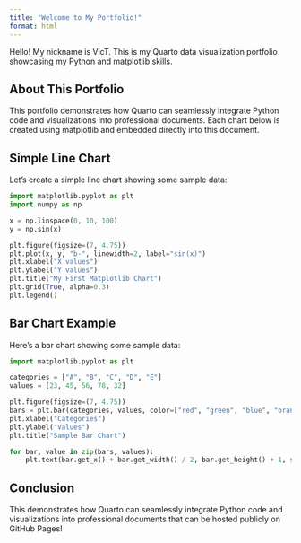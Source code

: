 ```yaml
---
title: "Welcome to My Portfolio!"
format: html
---
```


Hello! My nickname is VicT. This is my Quarto data visualization portfolio showcasing my Python and matplotlib skills.

## About This Portfolio

This portfolio demonstrates how Quarto can seamlessly integrate Python code and visualizations into professional documents. Each chart below is created using matplotlib and embedded directly into this document.

## Simple Line Chart

Let’s create a simple line chart showing some sample data:

```python
import matplotlib.pyplot as plt
import numpy as np

x = np.linspace(0, 10, 100)
y = np.sin(x)

plt.figure(figsize=(7, 4.75))
plt.plot(x, y, "b-", linewidth=2, label="sin(x)")
plt.xlabel("X values")
plt.ylabel("Y values")
plt.title("My First Matplotlib Chart")
plt.grid(True, alpha=0.3)
plt.legend()
```

## Bar Chart Example

Here’s a bar chart showing some sample data:

```python
import matplotlib.pyplot as plt

categories = ["A", "B", "C", "D", "E"]
values = [23, 45, 56, 78, 32]

plt.figure(figsize=(7, 4.75))
bars = plt.bar(categories, values, color=["red", "green", "blue", "orange", "purple"])
plt.xlabel("Categories")
plt.ylabel("Values")
plt.title("Sample Bar Chart")

for bar, value in zip(bars, values):
    plt.text(bar.get_x() + bar.get_width() / 2, bar.get_height() + 1, str(value), ha="center", va="bottom")
```

## Conclusion

This demonstrates how Quarto can seamlessly integrate Python code and visualizations into professional documents that can be hosted publicly on GitHub Pages!

